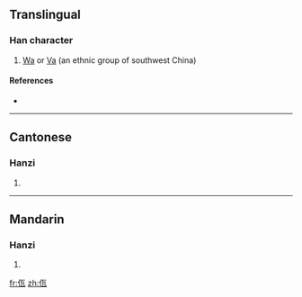 ==Translingual==
{{wikipedia|Va people}}
===Han character===
{{Han char|rn=9|rad=人|as=04|sn=6|four=2121<sub>7</sub>|canj=人一女弓 (OMVN)}}

# [[Wa]] or [[Va]] (an ethnic group of southwest China)

====References====
* {{Han ref|kx=0100.021|hdz=10121.030|uh=4F64|ud=20324|bh=CA5F|bd=51807}}

----

==Cantonese==

===Hanzi===
{{yue-hanzi|jyut=|y=nga5}}

# {{defn|Cantonese}}

----

==Mandarin==

===Hanzi===
{{cmn-hanzi|pin=[[bó]] ([[bo2]]), [[wǎ]] ([[wa3]])|wg=po<sup>2</sup>, wa<sup>3</sup>}}

# {{defn|Mandarin}}

[[fr:佤]]
[[zh:佤]]